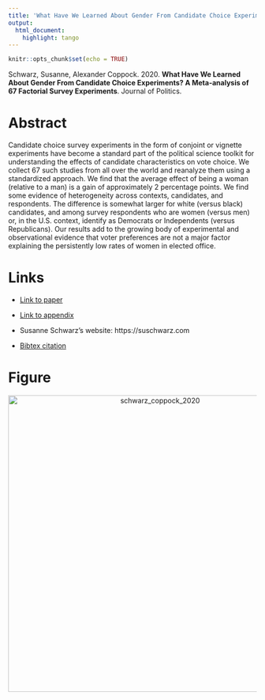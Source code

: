 ```yaml
---
title: 'What Have We Learned About Gender From Candidate Choice Experiments? A Meta-analysis of 67 Factorial Survey Experiments'
output:
  html_document:
    highlight: tango
---
```


```r
knitr::opts_chunk$set(echo = TRUE)
```

Schwarz, Susanne, Alexander Coppock. 2020. <b>What Have We Learned About Gender From Candidate Choice Experiments? A Meta-analysis of 67 Factorial Survey Experiments</b>. Journal of Politics.

# Abstract
Candidate choice survey experiments in the form of conjoint or vignette experiments have become a standard part of the political science toolkit for understanding the effects of candidate characteristics on vote choice. We collect 67 such studies from all over the world and reanalyze them using a standardized approach. We find that the average effect of being a woman (relative to a man) is a gain of approximately 2 percentage points. We find some evidence of heterogeneity across contexts, candidates, and respondents. The difference is somewhat larger for white (versus black) candidates, and among survey respondents who are women (versus men) or, in the U.S. context, identify as Democrats or Independents (versus Republicans). Our results add to the growing body of experimental and observational evidence that voter preferences are not a major factor explaining the persistently low rates of women in elected office.

# Links
 - <a href='schwarz_coppock_2020.pdf'>Link to paper</a>
 - <a href='schwarz_coppock_2020_appendix.pdf'>Link to appendix</a>

- Susanne Schwarz's website: https://suschwarz.com
 - <a href='schwarz_coppock_2020.bib'>Bibtex citation</a>

# Figure
<center><img src="display_figures/schwarz_coppock_2020_display.png" alt="schwarz_coppock_2020" width="600"></center>